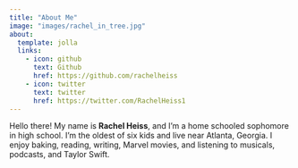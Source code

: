 ```yaml
---
title: "About Me"
image: "images/rachel_in_tree.jpg"
about: 
  template: jolla
  links:
    - icon: github
      text: Github 
      href: https://github.com/rachelheiss
    - icon: twitter
      text: twitter
      href: https://twitter.com/RachelHeiss1 
---
```

Hello there! My name is **Rachel Heiss**, and I'm a home schooled sophomore in high school. I'm the oldest of six kids and live near Atlanta, Georgia. I enjoy baking, reading, writing, Marvel movies, and listening to musicals, podcasts, and Taylor Swift. 

```r

```

